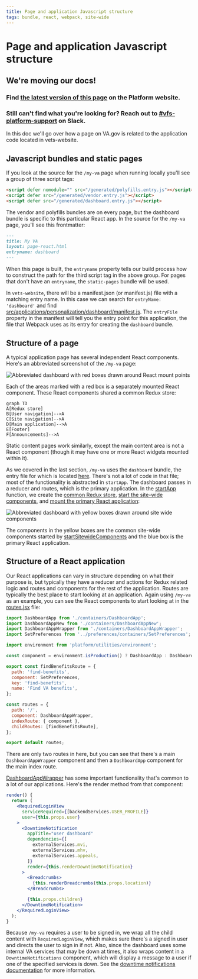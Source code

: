 ```yaml
---
title: Page and application Javascript structure
tags: bundle, react, webpack, site-wide
---
```


# Page and application Javascript structure

<div class="deprecation-message">
    <h2>We're moving our docs!</h2>
    <h3>Find <a href="https://depo-platform-documentation.scrollhelp.site/developer-docs/Page-and-application-JavaScript-structure.1855062047.html">the latest version of this page</a> on the Platform website.</h3>
    <h3>Still can't find what you're looking for? Reach out to <a href="https://dsva.slack.com/archives/CBU0KDSB1">#vfs-platform-support</a> on Slack.</h3>
</div>

In this doc we'll go over how a page on VA.gov is related to the application code located in vets-website.

## Javascript bundles and static pages

If you look at the source for the `/my-va` page when running locally you'll see a group of three script tags:

```html
<script defer nomodule="" src="/generated/polyfills.entry.js"></script>
<script defer src="/generated/vendor.entry.js"></script>
<script defer src="/generated/dashboard.entry.js"></script>
```

The vendor and polyfills bundles are on every page, but the dashboard bundle is specific to this particular React app. In the source for the `/my-va` page, you'll see this frontmatter:

```md
---
title: My VA
layout: page-react.html
entryname: dashboard
---
```

When this page is built, the `entryname` property tells our build process how to construct the path for the third script tag in the above group. For pages that don't have an `entryname`, the `static-pages` bundle will be used.

In `vets-website`, there will be a manifest.json (or manifest.js) file with a matching entry name. In this case we can search for `entryName: 'dashboard'` and find [src/applications/personalization/dashboard/manifest.js](https://github.com/department-of-veterans-affairs/vets-website/blob/main/src/applications/personalization/dashboard/manifest.js). The `entryFile` property in the manifest will tell you the entry point for this application, the file that Webpack uses as its entry for creating the `dashboard` bundle.

## Structure of a page

A typical application page has several independent React components. Here's an abbreviated screenshot of the `/my-va` page:

![Abbreviated dashboard with red boxes drawn around React mount points](../../../images/platform/react-mount-points.png)

Each of the areas marked with a red box is a separately mounted React component. These React components shared a common Redux store:

```mermaid
graph TD
A[Redux store]
B[User navigation]-->A
C[Site navigation]-->A
D[Main application]-->A
E[Footer]
F[Announcements]-->A
```

Static content pages work similarly, except the main content area is not a React component (though it may have one or more React widgets mounted within it).

As we covered in the last section, `/my-va` uses the `dashboard` bundle, the entry file for which is located [here](https://github.com/department-of-veterans-affairs/vets-website/blob/main/src/applications/personalization/dashboard/dashboard-entry.jsx). There's not a lot of code in that file; most of the functionality is abstracted in `startApp`. The dashboard passes in a reducer and routes, which is the primary application. In the [startApp](https://github.com/department-of-veterans-affairs/vets-website/blob/main/src/platform/startup/index.js#L31) function, we create the [common Redux store](https://github.com/department-of-veterans-affairs/vets-website/blob/main/src/platform/startup/index.js#L44), [start the site-wide components](https://github.com/department-of-veterans-affairs/vets-website/blob/main/src/platform/startup/index.js#L64), and [mount the primary React application](https://github.com/department-of-veterans-affairs/vets-website/blob/main/src/platform/startup/index.js#L73):

![Abbreviated dashboard with yellow boxes drawn around site wide components](../../../images/platform/sitewide_primary.png)

The components in the yellow boxes are the common site-wide components started by [startSitewideComponents](https://github.com/department-of-veterans-affairs/vets-website/blob/main/src/platform/site-wide/index.js#L26) and the blue box is the primary React application.

## Structure of a React application

Our React applications can vary in structure depending on what their purpose is, but typically they have a reducer and actions for Redux related logic and routes and components for the rest of the application. Routes are typically the best place to start looking at an application. Again using `/my-va` as an example, you can see the React components to start looking at in the [routes.jsx](https://github.com/department-of-veterans-affairs/vets-website/blob/main/src/applications/personalization/dashboard/routes.jsx) file:

```jsx
import DashboardApp from './containers/DashboardApp';
import DashboardAppNew from './containers/DashboardAppNew';
import DashboardAppWrapper from './containers/DashboardAppWrapper';
import SetPreferences from '../preferences/containers/SetPreferences';

import environment from 'platform/utilities/environment';

const component = environment.isProduction() ? DashboardApp : DashboardAppNew;

export const findBenefitsRoute = {
  path: 'find-benefits',
  component: SetPreferences,
  key: 'find-benefits',
  name: 'Find VA benefits',
};

const routes = {
  path: '/',
  component: DashboardAppWrapper,
  indexRoute: { component },
  childRoutes: [findBenefitsRoute],
};

export default routes;
```

There are only two routes in here, but you can see that there's a main `DashboardAppWrapper` component and then a `DashboardApp` component for the main index route.

[DashboardAppWrapper](https://github.com/department-of-veterans-affairs/vets-website/blob/main/src/applications/personalization/dashboard/containers/DashboardAppWrapper.jsx) has some important functionality that's common to a lot of our applications. Here's the render method from that component:

```jsx
render() {
  return (
    <RequiredLoginView
      serviceRequired={[backendServices.USER_PROFILE]}
      user={this.props.user}
    >
      <DowntimeNotification
        appTitle="user dashboard"
        dependencies={[
          externalServices.mvi,
          externalServices.mhv,
          externalServices.appeals,
        ]}
        render={this.renderDowntimeNotification}
      >
        <Breadcrumbs>
          {this.renderBreadcrumbs(this.props.location)}
        </Breadcrumbs>

        {this.props.children}
      </DowntimeNotification>
    </RequiredLoginView>
  );
}
```

Because `/my-va` requires a user to be signed in, we wrap all the child content with `RequiredLoginView`, which makes sure there's a signed in user and directs the user to sign in if not. Also, since the dashboard uses some internal VA services that may be down at times, it also wraps content in a `DowntimeNotifications` component, which will display a message to a user if one of the specified services is down. See the [downtime notifications documentation](/platform/tools/downtime-notifications) for more information.
